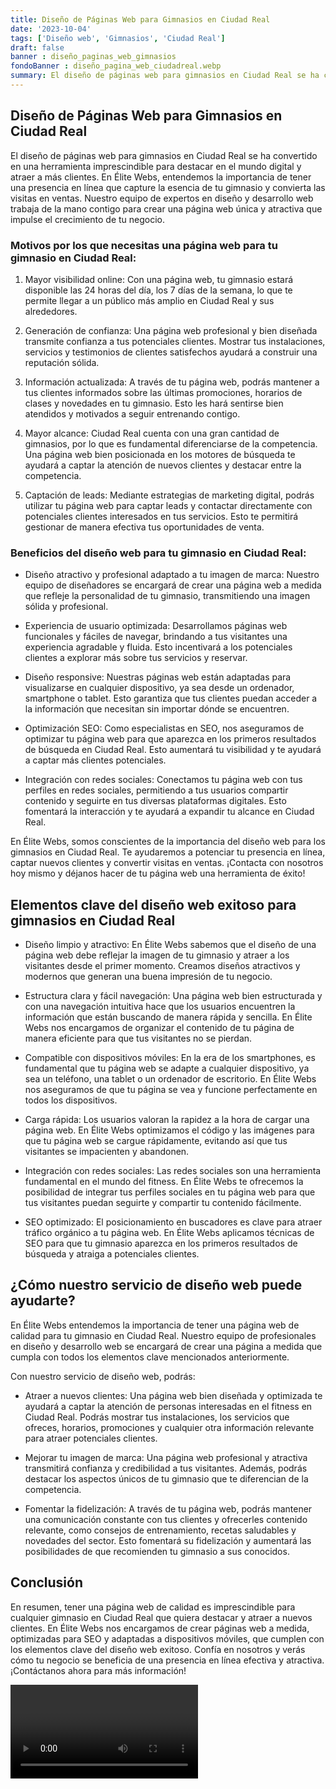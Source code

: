 ```yaml
---
title: Diseño de Páginas Web para Gimnasios en Ciudad Real
date: '2023-10-04'
tags: ['Diseño web', 'Gimnasios', 'Ciudad Real']
draft: false
banner : diseño_paginas_web_gimnasios
fondoBanner : diseño_pagina_web_ciudadreal.webp
summary: El diseño de páginas web para gimnasios en Ciudad Real se ha convertido en una herramienta imprescindible para destacar en el mundo digital y atraer a más clientes. En Élite Webs, entendemos la importancia de tener una presencia en línea que capture la esencia de tu gimnasio y convierta las visitas en ventas. Nuestro equipo de expertos en diseño y desarrollo web trabaja de la mano contigo para crear una página web única y atractiva que impulse el crecimiento de tu negocio.
---
```


## Diseño de Páginas Web para Gimnasios en Ciudad Real

El diseño de páginas web para gimnasios en Ciudad Real se ha convertido en una herramienta imprescindible para destacar en el mundo digital y atraer a más clientes. En Élite Webs, entendemos la importancia de tener una presencia en línea que capture la esencia de tu gimnasio y convierta las visitas en ventas. Nuestro equipo de expertos en diseño y desarrollo web trabaja de la mano contigo para crear una página web única y atractiva que impulse el crecimiento de tu negocio.

### Motivos por los que necesitas una página web para tu gimnasio en Ciudad Real:

1. Mayor visibilidad online: Con una página web, tu gimnasio estará disponible las 24 horas del día, los 7 días de la semana, lo que te permite llegar a un público más amplio en Ciudad Real y sus alrededores.

2. Generación de confianza: Una página web profesional y bien diseñada transmite confianza a tus potenciales clientes. Mostrar tus instalaciones, servicios y testimonios de clientes satisfechos ayudará a construir una reputación sólida.

3. Información actualizada: A través de tu página web, podrás mantener a tus clientes informados sobre las últimas promociones, horarios de clases y novedades en tu gimnasio. Esto les hará sentirse bien atendidos y motivados a seguir entrenando contigo.

4. Mayor alcance: Ciudad Real cuenta con una gran cantidad de gimnasios, por lo que es fundamental diferenciarse de la competencia. Una página web bien posicionada en los motores de búsqueda te ayudará a captar la atención de nuevos clientes y destacar entre la competencia.

5. Captación de leads: Mediante estrategias de marketing digital, podrás utilizar tu página web para captar leads y contactar directamente con potenciales clientes interesados en tus servicios. Esto te permitirá gestionar de manera efectiva tus oportunidades de venta.

### Beneficios del diseño web para tu gimnasio en Ciudad Real:

- Diseño atractivo y profesional adaptado a tu imagen de marca: Nuestro equipo de diseñadores se encargará de crear una página web a medida que refleje la personalidad de tu gimnasio, transmitiendo una imagen sólida y profesional.

- Experiencia de usuario optimizada: Desarrollamos páginas web funcionales y fáciles de navegar, brindando a tus visitantes una experiencia agradable y fluida. Esto incentivará a los potenciales clientes a explorar más sobre tus servicios y reservar.

- Diseño responsive: Nuestras páginas web están adaptadas para visualizarse en cualquier dispositivo, ya sea desde un ordenador, smartphone o tablet. Esto garantiza que tus clientes puedan acceder a la información que necesitan sin importar dónde se encuentren.

- Optimización SEO: Como especialistas en SEO, nos aseguramos de optimizar tu página web para que aparezca en los primeros resultados de búsqueda en Ciudad Real. Esto aumentará tu visibilidad y te ayudará a captar más clientes potenciales.

- Integración con redes sociales: Conectamos tu página web con tus perfiles en redes sociales, permitiendo a tus usuarios compartir contenido y seguirte en tus diversas plataformas digitales. Esto fomentará la interacción y te ayudará a expandir tu alcance en Ciudad Real.

En Élite Webs, somos conscientes de la importancia del diseño web para los gimnasios en Ciudad Real. Te ayudaremos a potenciar tu presencia en línea, captar nuevos clientes y convertir visitas en ventas. ¡Contacta con nosotros hoy mismo y déjanos hacer de tu página web una herramienta de éxito!

<GifSeo />

<Cta />

## Elementos clave del diseño web exitoso para gimnasios en Ciudad Real

- Diseño limpio y atractivo: En Élite Webs sabemos que el diseño de una página web debe reflejar la imagen de tu gimnasio y atraer a los visitantes desde el primer momento. Creamos diseños atractivos y modernos que generan una buena impresión de tu negocio.

- Estructura clara y fácil navegación: Una página web bien estructurada y con una navegación intuitiva hace que los usuarios encuentren la información que están buscando de manera rápida y sencilla. En Élite Webs nos encargamos de organizar el contenido de tu página de manera eficiente para que tus visitantes no se pierdan.

- Compatible con dispositivos móviles: En la era de los smartphones, es fundamental que tu página web se adapte a cualquier dispositivo, ya sea un teléfono, una tablet o un ordenador de escritorio. En Élite Webs nos aseguramos de que tu página se vea y funcione perfectamente en todos los dispositivos.

- Carga rápida: Los usuarios valoran la rapidez a la hora de cargar una página web. En Élite Webs optimizamos el código y las imágenes para que tu página web se cargue rápidamente, evitando así que tus visitantes se impacienten y abandonen.

- Integración con redes sociales: Las redes sociales son una herramienta fundamental en el mundo del fitness. En Élite Webs te ofrecemos la posibilidad de integrar tus perfiles sociales en tu página web para que tus visitantes puedan seguirte y compartir tu contenido fácilmente.

- SEO optimizado: El posicionamiento en buscadores es clave para atraer tráfico orgánico a tu página web. En Élite Webs aplicamos técnicas de SEO para que tu gimnasio aparezca en los primeros resultados de búsqueda y atraiga a potenciales clientes.

## ¿Cómo nuestro servicio de diseño web puede ayudarte?

En Élite Webs entendemos la importancia de tener una página web de calidad para tu gimnasio en Ciudad Real. Nuestro equipo de profesionales en diseño y desarrollo web se encargará de crear una página a medida que cumpla con todos los elementos clave mencionados anteriormente.

Con nuestro servicio de diseño web, podrás:

- Atraer a nuevos clientes: Una página web bien diseñada y optimizada te ayudará a captar la atención de personas interesadas en el fitness en Ciudad Real. Podrás mostrar tus instalaciones, los servicios que ofreces, horarios, promociones y cualquier otra información relevante para atraer potenciales clientes.

- Mejorar tu imagen de marca: Una página web profesional y atractiva transmitirá confianza y credibilidad a tus visitantes. Además, podrás destacar los aspectos únicos de tu gimnasio que te diferencian de la competencia.

- Fomentar la fidelización: A través de tu página web, podrás mantener una comunicación constante con tus clientes y ofrecerles contenido relevante, como consejos de entrenamiento, recetas saludables y novedades del sector. Esto fomentará su fidelización y aumentará las posibilidades de que recomienden tu gimnasio a sus conocidos.

## Conclusión

En resumen, tener una página web de calidad es imprescindible para cualquier gimnasio en Ciudad Real que quiera destacar y atraer a nuevos clientes. En Élite Webs nos encargamos de crear páginas web a medida, optimizadas para SEO y adaptadas a dispositivos móviles, que cumplen con los elementos clave del diseño web exitoso. Confía en nosotros y verás cómo tu negocio se beneficia de una presencia en línea efectiva y atractiva. ¡Contáctanos ahora para más información!

<Video />

<CtaBot job='Gimnasios' city='Ciudad Real'/>

<Gmaps query='Ciudad Real+españa+maps' />
